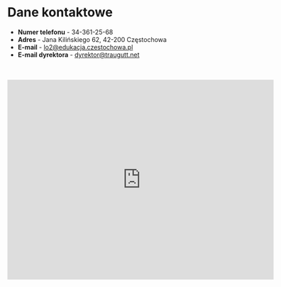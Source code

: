 # Dane kontaktowe

* **Numer telefonu** - 34-361-25-68
* **Adres** - Jana Kilińskiego 62, 42-200 Częstochowa
* **E-mail** - lo2@edukacja.czestochowa.pl
* **E-mail dyrektora** - dyrektor@traugutt.net


<br/>
<br/>
<iframe src="https://www.google.com/maps/embed?pb=!1m18!1m12!1m3!1d2520.6735654709487!2d19.114609299999998!3d50.8186865!2m3!1f0!2f0!3f0!3m2!1i1024!2i768!4f13.1!3m3!1m2!1s0x4710b5d46d842f95%3A0x363b42fe3a16359b!2sII%20Liceum%20Og%C3%B3lnokszta%C5%82c%C4%85ce%20im.%20Romualda%20Traugutta!5e0!3m2!1sen!2spl!4v1715159387565!5m2!1sen!2spl" width="600" height="450" style="border:0;" allowfullscreen="" loading="lazy" referrerpolicy="no-referrer-when-downgrade"></iframe>